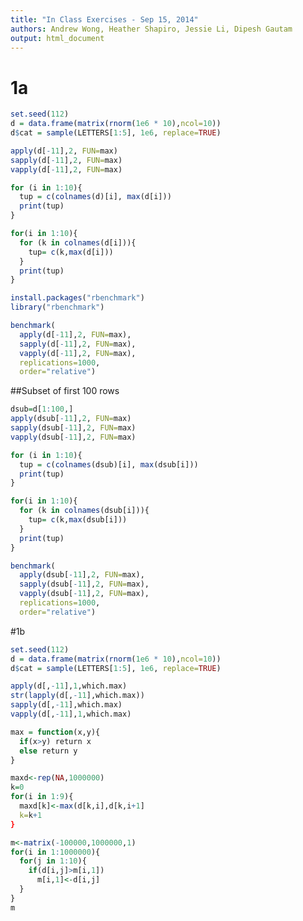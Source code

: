 ```yaml
---
title: "In Class Exercises - Sep 15, 2014"
authors: Andrew Wong, Heather Shapiro, Jessie Li, Dipesh Gautam
output: html_document
---
```


# 1a
```r
set.seed(112)
d = data.frame(matrix(rnorm(1e6 * 10),ncol=10))
d$cat = sample(LETTERS[1:5], 1e6, replace=TRUE)

apply(d[-11],2, FUN=max)
sapply(d[-11],2, FUN=max)
vapply(d[-11],2, FUN=max)

for (i in 1:10){
  tup = c(colnames(d)[i], max(d[i]))
  print(tup)
}

for(i in 1:10){
  for (k in colnames(d[i])){
    tup= c(k,max(d[i]))
  }
  print(tup)
}

install.packages("rbenchmark")
library("rbenchmark")

benchmark(
  apply(d[-11],2, FUN=max),
  sapply(d[-11],2, FUN=max),
  vapply(d[-11],2, FUN=max),
  replications=1000,
  order="relative")
```
##Subset of first 100 rows
```r
dsub=d[1:100,]
apply(dsub[-11],2, FUN=max)
sapply(dsub[-11],2, FUN=max)
vapply(dsub[-11],2, FUN=max)

for (i in 1:10){
  tup = c(colnames(dsub)[i], max(dsub[i]))
  print(tup)
}

for(i in 1:10){
  for (k in colnames(dsub[i])){
    tup= c(k,max(dsub[i]))
  }
  print(tup)
}

benchmark(
  apply(dsub[-11],2, FUN=max),
  sapply(dsub[-11],2, FUN=max),
  vapply(dsub[-11],2, FUN=max),
  replications=1000,
  order="relative")
```


#1b
```r
set.seed(112)
d = data.frame(matrix(rnorm(1e6 * 10),ncol=10))
d$cat = sample(LETTERS[1:5], 1e6, replace=TRUE)

apply(d[,-11],1,which.max)
str(lapply(d[,-11],which.max))
sapply(d[,-11],which.max)
vapply(d[,-11],1,which.max)

max = function(x,y){
  if(x>y) return x
  else return y
}

maxd<-rep(NA,1000000)
k=0
for(i in 1:9){
  maxd[k]<-max(d[k,i],d[k,i+1]
  k=k+1
}

m<-matrix(-100000,1000000,1)
for(i in 1:1000000){
  for(j in 1:10){
    if(d[i,j]>m[i,1])
      m[i,1]<-d[i,j]
  }
}
m
```
